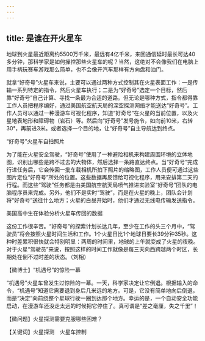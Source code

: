```yaml
---
---
---
```

title: 是谁在开火星车
---




地球到火星最近距离约5500万千米，最远有4亿千米，来回通信延时最长可达40多分钟，那科学家是如何操控那些火星车的呢？当然，这绝对不会像我们在电脑上用手柄玩赛车游戏那么简单，也不会像开汽车那样有方向盘和油门。

就拿“好奇号”火星车来说，主要可以通过两种方式控制其在火星表面工作：一是传输一系列特定的指令，然后火星车执行；二是为“好奇号”选定一个目标，然后靠“好奇号”自己计算、寻找一条最为合适的道路。但无论是哪种方式，指令都得靠工作人员把程序编好，通过美国航空航天局的深空探测网络才能送达“好奇号”。工作人员可以通过一种漫游车可视化程序，知道“好奇号”在火星的当前位置，以及火星地表地形和障碍物（岩石）等。然后向“好奇号”发号施令，如向前10米，右转30°，再前进3米。或者选择一个目的地，让“好奇号”自主导航达到终点。

“好奇号”火星车自拍照片



为了能在火星安全驾驶，“好奇号”使用了一种避险相机来构建周围环境的立体地图，识别出哪些是跨不过去的大物体，然后选择一条路直达终点。当“好奇号”完成行进任务后，它会传回一批车载相机所拍下照片的缩略图，工作人员便可通过这些图片定位“好奇号”所处的位置。这些数据再反馈给可视化程序，用来安排第二天的行程。而这些“驾驶”任务都是由美国航空航天局喷气推进实验室“好奇号”团队的电脑程序员来完成。另外，他们不是实时“驾驶”，而是在火星的晚上，团队会计划将“好奇号”送往什么地方；火星的白昼开始时，他们才通过无线电传输发送指令。

美国高中生在体验分析火星车传回的数据



这份工作很辛苦。“好奇号”的探索计划长达几年，至少在工作的头三个月中，“驾驶员”将会按照火星时间生活和工作。1个火星日比1个地球日要长39分钟35秒。这种时差累积很快就会特别明显：两周的时间里，地球的上午就变成了火星的夜晚。对于火星“驾驶员”来说，按照这样的时间工作就像是每三天向西跨越两个时区，长期处在倒不过时差的状态。（刘相）





【微博士】“机遇号”的惊险一幕

“机遇号”火星车曾发生过惊险的一幕。一天，科学家决定让它倒退。根据输入的命令，“机遇号”知道它需要退到身后几米远的地方。可是，它没有简单地向后倒退，而是“决定”向前绕整个星球行驶一圈到达那个地方。幸运的是，一个自动安全功能启动，在漫游车还没走太远的时候把它停住了。真可谓是“差之毫厘，失之千里”！

【微问题】火星探测需要克服哪些困难？

【关键词】火星探测　火星车控制